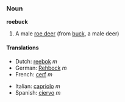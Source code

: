 === Noun ===
'''roebuck'''

# A male [[roe deer]] (from [[buck]], a male deer)

====Translations====
{{top}}
*Dutch: [[reebok]] ''m''
*German: [[Rehbock]] ''m''
*French: [[cerf]] ''m''
{{mid}}
*Italian: [[capriolo]] ''m''
*Spanish: [[ciervo]] ''m''
{{bottom}}